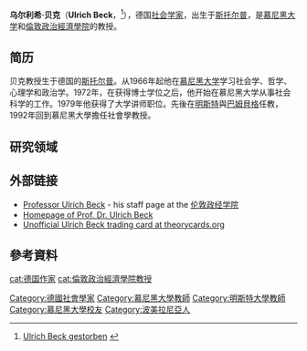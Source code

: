 '''乌尔利希·贝克'''（'''Ulrich Beck'''，{{bd|1944年|5月15日|2015年|1月1日|B}}<ref>[http://www.faz.net/aktuell/feuilleton/soziologie-ulrich-beck-gestorben-13351173.html Ulrich Beck gestorben] {{Wayback|url=http://www.faz.net/aktuell/feuilleton/soziologie-ulrich-beck-gestorben-13351173.html |date=20160304035336 }} {{de icon}}</ref>），德国[[社会学家|社会学家]]，出生于[[斯武普斯克|斯托尔普]]，是[[慕尼黑大学|慕尼黑大学]]和[[倫敦政治經濟學院|倫敦政治經濟學院]]的教授。

==简历==
贝克教授生于德国的[[斯武普斯克|斯托尔普]]。从1966年起他在[[慕尼黑大学|慕尼黑大学]]学习社会学、哲学、心理学和政治学。1972年，在获得博士学位之后，他开始在慕尼黑大学从事社会科学的工作。1979年他获得了大学讲师职位。先後在[[明斯特大學|明斯特]]與[[巴姆貝格|巴姆貝格]]任教，1992年回到慕尼黑大學擔任社會學教授。

==研究领域==

== 外部链接 ==
{{Commonscat|Ulrich Beck}}
* [http://www.lse.ac.uk/collections/sociology/whoswho/beck.htm Professor Ulrich Beck] {{Wayback|url=http://www.lse.ac.uk/collections/sociology/whoswho/beck.htm |date=20090217191207 }} - his staff page at the [[倫敦政治經濟學院|伦敦政经学院]]
* [https://web.archive.org/web/20090328035158/http://www.lsbe.soziologie.uni-muenchen.de/sys/cgi/one.pl?name=beck&datafile=de%2Fmitarbeiter.xml Homepage of Prof. Dr. Ulrich Beck] {{de icon}}
* [http://www.theorycards.org.uk/card24.htm Unofficial Ulrich Beck trading card at theorycards.org] {{Wayback|url=http://www.theorycards.org.uk/card24.htm |date=20170816210528 }}

==參考資料==
{{Reflist|30em}}

{{Authority control}}
{{DEFAULTSORT:Beck, Ulrich}}
[[Category:德國社會學家|Category:德國社會學家]]
[[cat:德国作家|cat:德国作家]]
[[Category:慕尼黑大學教師|Category:慕尼黑大學教師]]
[[Category:明斯特大學教師|Category:明斯特大學教師]]
[[Category:慕尼黑大學校友|Category:慕尼黑大學校友]]
[[cat:倫敦政治經濟學院教授|cat:倫敦政治經濟學院教授]]
[[Category:波美拉尼亞人|Category:波美拉尼亞人]]
{{德国学者小作品}}